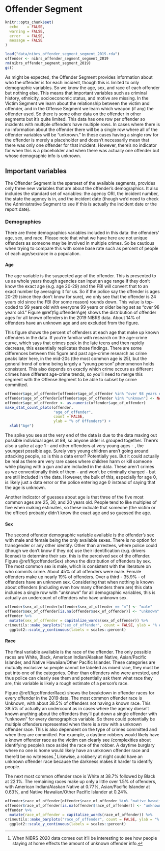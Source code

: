 # Offender Segment

```r
knitr::opts_chunk$set(
  echo    = FALSE,
  warning = FALSE,
  error   = FALSE,
  message = FALSE
)
```

```r
load("data/nibrs_offender_segment_segment_2019.rda")
offender <- nibrs_offender_segment_segment_2019
rm(nibrs_offender_segment_segment_2019)
gc()
```

As might be expected, the Offender Segment provides information about who the offender is for each incident, though this is limited to only demographic variables. So we know the age, sex, and race of each offender but nothing else. This means that important variables such as criminal history, ethnicity, socioeconomic status, and motive are missing. In the Victim Segment we learn about the relationship between the victim and offender, and in the Offense Segment we learn which weapon (if any) the offender used. So there is some other data on the offender in other segments but it's quite limited. This data has one row per offender so incidents with multiple offenders have multiple rows. In cases where there is no information about the offender there will be a single row where all of the offender variables will be "unknown." In these cases having a single row for the offender is merely a placeholder and doesn't necessarily mean that there was only one offender for that incident. However, there's no indicator for when this is a placeholder and when there was actually one offender but whose demographic info is unknown.

## Important variables

The Offender Segment is the sparsest of the available segments, provides only three new variables that are about the offender's demographics. It also includes the standard set of variables: the agency ORI, the incident number, the state the agency is in, and the incident date (though we'd need to check the Administrative Segment to see if this is actually the incident date or the report date).

### Demographics

There are three demographics variables included in this data: the offenders' age, sex, and race. Please note that what we have here are not unique offenders as someone may be involved in multiple crimes. So be cautious when trying to compare this with some base rate such as percent of people of each age/sex/race in a population.  

#### Age 

The age variable is the suspected age of the offender. This is presented to us as whole years though agencies can input an age range if they don't know the exact age (e.g. age 20-29) and the FBI will convert that to an exact number by averaging it for us. So if the police say the offender is ages 20-29 (since they don't know for sure), we only see that the offender is 24 years old since the FBI (for some reason) rounds down. This value is top-coded to 99 years old with everyone 99 years or older being set as "over 98 years old." Figure \@ref(fig:offenderAge) shows the distribution of offender ages for all known offenders in the 2019 NIBRS data. About 14% of offenders have an unknown age and are excluded from the figure. 

This figure shows the percent of offenders at each age that make up known offenders in the data. If you're familiar with research on the age-crime curve, which says that crimes peak in the late teens and then rapidly decrease, this essentially replicates those findings. There are some differences between this figure and past age-crime research as crime peaks later here, in the mid-20s (the most common age is 25), but the general trend of crime being largely a "young person" phenomenon holds consistent. This also depends on exactly which crime occurs as different crimes have different age-crime trends, so you'll need to merge this segment with the Offense Segment to be able to subset by crime committed. 

```r

offender$age_of_offender[offender$age_of_offender %in% "over 98 years old"] <- 99
offender$age_of_offender[offender$age_of_offender %in% "unknown"] <- NA
offender$age_of_offender <- as.numeric(offender$age_of_offender)
make_stat_count_plots(offender,
                      "age_of_offender", 
                      count = FALSE,
                      ylab = "% of Offenders") +
  xlab("Age")
```

The spike you see at the very end of the data is due to the data maxing out possible individual ages at 98, so anyone older is grouped together. There's also a spike at age 1 - and other offenders at very young ages - , the youngest possible age. Surely very young children aren't going around attacking people, so is this a data error? Potentially yes. But it could actually be real as there are very rare cases where children harm or kill someone while playing with a gun and are included in the data. These aren't crimes as we conventionally think of them - and won't be criminally charged - but are still included in the data. However, the bulk of this, especially for age 0, is likely just a data error or the police entering age 0 instead of saying that the age is unknown.    

Another indicator of guesses about age is that three of the five most common ages are 25, 30, and 20 years old. People tend to like multiples of five when making estimates, so these indicate that someone (the victim or the officer) probably didn't know the exact age and so guessed the age. 

#### Sex

The second offender demographic variable available is the offender's sex with male and female being the only available sexes. There is no option for transgender or any other identify. Other than arrestees, where police could (though we don't know if they do) use their identification (e.g. drivers license) to determine their sex, this is the perceived sex of the offender. Figure \@ref(fig:offenderSex) shows the distribution of offenders by sex. The most common sex is male, which is consistent with the literature on who commits crime. About 45% of all offenders were male. Female  offenders make up nearly 19% of offenders. Over a third - 35.9% - of offenders have an unknown sex. Considering that when nothing is known about offenders (including even how many offenders there are) this data includes a single row with "unknown" for all demographic variables, this is actually an undercount of offenders who have unknown sex. 

```r
offender$sex_of_offender[offender$sex_of_offender == "m"] <- "male"
offender$sex_of_offender[is.na(offender$sex_of_offender)] <- "unknown"
offender %>%
  mutate(sex_of_offender = capitalize_words(sex_of_offender)) %>%
crimeutils::make_barplots("sex_of_offender", count = FALSE, ylab = "% of Offenders") +
  ggplot2::scale_y_continuous(labels = scales::percent)
```

#### Race

The final variable available is the race of the offender. The only possible races are White, Black, American Indian/Alaskan Native, Asian/Pacific Islander, and Native Hawaiian/Other Pacific Islander. These categories are mutually exclusive so people cannot be labeled as mixed race, they must be put into one of the categories. Other than offenders who were arrested, and thus police can clearly see them and potentially ask them what race they are, this variable is likely a rough estimate of a person's race.     

Figure \@ref(fig:offenderRace) shows the breakdown in offender races for every offender in the 2019 data. The most common offender race is Unknown, with about 38.5% of offenders not having a known race. This 38.5% of actually an undercount as in cases where the agency doesn't known anything about the offenders they'll put down a single offender with "unknown" for every demographics variable. So there could potentially be multiple offenders represented when there is a row with a unknown offender race. This is also dependent on the type of crimes committed and when they are committed. For example, a daytime robbery would likely have a known offender race as the victim can clearly see (complexities about identifying people's race aside) the race of the robber. A daytime burglary where no one is home would likely have an unknown offender race and there'd be no witnesses.^[When NIBRS 2020 data comes out it'll be interesting to see how people staying at home effects the amount of unknown offender info.] Likewise, a robbery at night could have an unknown offender race because the darkness makes it harder to identify people.

The next most common offender race is White at 38.7% followed by Black at 22.1%. The remaining races make up only a little over 1.5% of offenders, with American Indian/Alaskan Native at 0.77%, Asian/Pacific Islander at 0.63%, and Native Hawaiian/Other Pacific Islander at 0.24%.

```r
offender$race_of_offender[offender$race_of_offender %in% "native hawaiian or other pacific islander"] <- "native hawaiian/other pacific islander"
offender$race_of_offender[is.na(offender$race_of_offender)] <- "unknown"
offender %>%
  mutate(race_of_offender = capitalize_words(race_of_offender)) %>%
crimeutils::make_barplots("race_of_offender", count = FALSE, ylab = "% of Offenders") +
  ggplot2::scale_y_continuous(labels = scales::percent)
```

